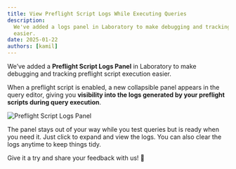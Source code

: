 ```yaml
---
title: View Preflight Script Logs While Executing Queries
description:
  We've added a logs panel in Laboratory to make debugging and tracking preflight script execution
  easier.
date: 2025-01-22
authors: [kamil]
---
```


We’ve added a **Preflight Script Logs Panel** in Laboratory to make debugging and tracking preflight
script execution easier.

When a preflight script is enabled, a new collapsible panel appears in the query editor, giving you
**visibility into the logs generated by your preflight scripts during query execution**.

![Preflight Script Logs Panel](./screenshot.png)

The panel stays out of your way while you test queries but is ready when you need it. Just click to
expand and view the logs. You can also clear the logs anytime to keep things tidy.

Give it a try and share your feedback with us! 🚀
